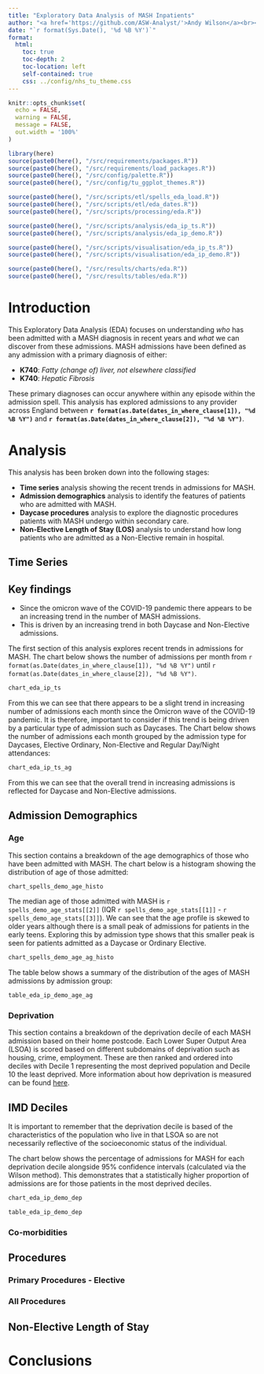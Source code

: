 ```yaml
---
title: "Exploratory Data Analysis of MASH Inpatients"
author: "<a href='https://github.com/ASW-Analyst/'>Andy Wilson</a><br><a href='https://transformationunit.nhs.uk/'>NHS Transformation Unit</a>"
date: "`r format(Sys.Date(), '%d %B %Y')`"
format: 
  html:
    toc: true
    toc-depth: 2
    toc-location: left
    self-contained: true
    css: ../config/nhs_tu_theme.css
---
```


```r
knitr::opts_chunk$set(
  echo = FALSE,
  warning = FALSE,
  message = FALSE,
  out.width = '100%'
)

library(here)
source(paste0(here(), "/src/requirements/packages.R"))
source(paste0(here(), "/src/requirements/load_packages.R"))
source(paste0(here(), "/src/config/palette.R"))
source(paste0(here(), "/src/config/tu_ggplot_themes.R"))

source(paste0(here(), "/src/scripts/etl/spells_eda_load.R"))
source(paste0(here(), "/src/scripts/etl/eda_dates.R"))
source(paste0(here(), "/src/scripts/processing/eda.R"))

source(paste0(here(), "/src/scripts/analysis/eda_ip_ts.R"))
source(paste0(here(), "/src/scripts/analysis/eda_ip_demo.R"))

source(paste0(here(), "/src/scripts/visualisation/eda_ip_ts.R"))
source(paste0(here(), "/src/scripts/visualisation/eda_ip_demo.R"))

source(paste0(here(), "/src/results/charts/eda.R"))
source(paste0(here(), "/src/results/tables/eda.R"))

```

# Introduction
This Exploratory Data Analysis (EDA) focuses on understanding _who_ has been admitted with a MASH diagnosis in recent years and _what_ we can discover from these admissions. MASH admissions have been defined as any admission with a primary diagnosis of either:

- **K740**: _Fatty (change of) liver, not elsewhere classified_
- **K740**: _Hepatic Fibrosis_

These primary diagnoses can occur anywhere within any episode within the admission spell. This analysis has explored admissions to any provider across England between **`r format(as.Date(dates_in_where_clause[1]), "%d %B %Y")`** and **`r format(as.Date(dates_in_where_clause[2]), "%d %B %Y")`**.

# Analysis
This analysis has been broken down into the following stages:

- **Time series** analysis showing the recent trends in admissions for MASH.
- **Admission demographics** analysis to identify the features of patients who are admitted with MASH.
- **Daycase procedures** analysis to explore the diagnostic procedures patients with MASH undergo within secondary care.
- **Non-Elective Length of Stay (LOS)** analysis to understand how long patients who are admitted as a Non-Elective remain in hospital.

## Time Series

::: {.callout-tip}
## Key findings

- Since the omicron wave of the COVID-19 pandemic there appears to be an increasing trend in the number of MASH admissions.
- This is driven by an increasing trend in both Daycase and Non-Elective admissions.
:::

The first section of this analysis explores recent trends in admissions for MASH. The chart below shows the number of admissions per month from `r format(as.Date(dates_in_where_clause[1]), "%d %B %Y")` until `r format(as.Date(dates_in_where_clause[2]), "%d %B %Y")`.

```r

chart_eda_ip_ts

```
From this we can see that there appears to be a slight trend in increasing number of admissions each month since the Omicron wave of the COVID-19 pandemic. It is therefore, important to consider if this trend is being driven by a particular type of admission such as Daycases. The Chart below shows the number of admissions each month grouped by the admission type for Daycases, Elective Ordinary, Non-Elective and Regular Day/Night attendances:

```r

chart_eda_ip_ts_ag

```

From this we can see that the overall trend in increasing admissions is reflected for Daycase and Non-Elective admissions.

## Admission Demographics
::: {.panel-tabset}

### Age
This section contains a breakdown of the age demographics of those who have been admitted with MASH. The chart below is a histogram showing the distribution of age of those admitted:

```r

chart_spells_demo_age_histo

```
The median age of those admitted with MASH is `r spells_demo_age_stats[[2]]` (IQR `r spells_demo_age_stats[[1]]` - `r spells_demo_age_stats[[3]]`). We can see that the age profile is skewed to older years although there is a small peak of admissions for patients in the early teens. Exploring this by admission type shows that this smaller peak is seen for patients admitted as a Daycase or Ordinary Elective.

```r

chart_spells_demo_age_ag_histo

```

The table below shows a summary of the distribution of the ages of MASH admissions by admission group:

```r

table_eda_ip_demo_age_ag

```

### Deprivation
This section contains a breakdown of the deprivation decile of each MASH admission based on their home postcode. Each Lower Super Output Area (LSOA) is scored based on different subdomains of deprivation such as housing, crime, employment. These are then ranked and ordered into deciles with Decile 1 representing the most deprived population and Decile 10 the least deprived. More information about how deprivation is measured can be found [here](https://www.gov.uk/government/collections/english-indices-of-deprivation).

::: {.callout-warning}
## IMD Deciles
It is important to remember that the deprivation decile is based of the characteristics of the population who live in that LSOA so are not necessarily reflective of the socioeconomic status of the individual. 
:::

The chart below shows the percentage of admissions for MASH for each deprivation decile alongside 95% confidence intervals (calculated via the Wilson method). This demonstrates that a statistically higher proportion of admissions are for those patients in the most deprived deciles.

```r

chart_eda_ip_demo_dep

```

```r

table_eda_ip_demo_dep

```


### Co-morbidities

:::

## Procedures

### Primary Procedures - Elective

### All Procedures

## Non-Elective Length of Stay

# Conclusions